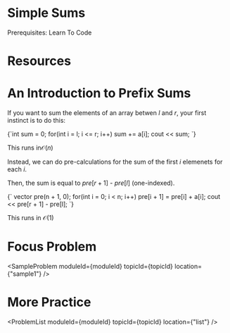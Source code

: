 


<Sidebar moduleId={moduleId} /> 

# Simple Sums

Prerequisites: Learn To Code

# Resources

<ResourceList moduleId={moduleId} topicId={topicId}/>

# An Introduction to Prefix Sums

If you want to sum the elements of an array betwen $l$ and $r$, your first instinct is to do this: 

<div style={{ transform: 'translateX(150px)' }}>
  <SyntaxHighlighter language="cpp" style={okaidia}>
{`int sum = 0; 
for(int i = l; i <= r; i++) sum += a[i]; 
cout << sum; 
`}
  </SyntaxHighlighter>
</div>

This runs in$\mathcal{O}(n)$

Instead, we can do pre-calculations for the sum of the first $i$ elemenets for each $i$. 

Then, the sum is equal to $pre[r + 1]$ - $pre[l]$ (one-indexed). 

<div style={{ transform: 'translateX(150px)' }}>
  <SyntaxHighlighter language="cpp" style={okaidia}>
{`
vector<int> pre(n + 1, 0); 
for(int i = 0; i < n; i++) pre[i + 1] = pre[i] + a[i]; 
cout << pre[r + 1] - pre[l]; 
`}
  </SyntaxHighlighter>
</div>

This runs in $\mathcal{O}(1)$

# Focus Problem

<SampleProblem  moduleId={moduleId} topicId={topicId} location={"sample1"} /> 

# More Practice 

<ProblemList  moduleId={moduleId} topicId={topicId} location={"list"} /> 

<TopicProgress moduleId={moduleId} topicId={topicId} />




